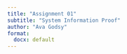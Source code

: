 ```yaml
---
title: "Assignment 01"
subtitle: "System Information Proof"
author: "Ava Godsy"
format: 
  docx: default
---
```

